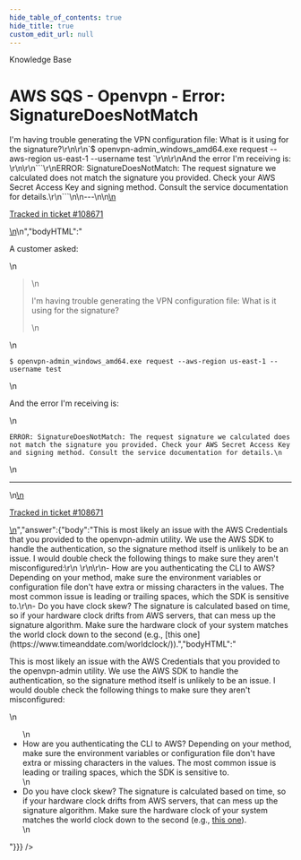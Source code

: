 ```yaml
---
hide_table_of_contents: true
hide_title: true
custom_edit_url: null
---
```



<CenterLayout>
<span class="title">Knowledge Base</span>
<h1>AWS SQS - Openvpn - Error: SignatureDoesNotMatch</h1>
<GitHub json={{"id":"D_kwDOF8slf84APp3g","number":439,"author":{"login":"zackproser"},"title":"AWS SQS - Openvpn - Error: SignatureDoesNotMatch","body":"\nA customer asked: \r\n> I'm having trouble generating the VPN configuration file: What is it using for the signature?\r\n\r\n`$ openvpn-admin_windows_amd64.exe request --aws-region us-east-1 --username test `\r\n\r\nAnd the error I'm receiving is: \r\n\r\n```\r\nERROR: SignatureDoesNotMatch: The request signature we calculated does not match the signature you provided. Check your AWS Secret Access Key and signing method. Consult the service documentation for details.\r\n```\n\n---\n\n<ins datetime=\"2022-05-27T17:23:37Z\">\n  <p><a href=\"https://support.gruntwork.io/hc/requests/108671\">Tracked in ticket #108671</a></p>\n</ins>\n","bodyHTML":"<p dir=\"auto\">A customer asked:</p>\n<blockquote>\n<p dir=\"auto\">I'm having trouble generating the VPN configuration file: What is it using for the signature?</p>\n</blockquote>\n<p dir=\"auto\"><code class=\"notranslate\">$ openvpn-admin_windows_amd64.exe request --aws-region us-east-1 --username test </code></p>\n<p dir=\"auto\">And the error I'm receiving is:</p>\n<div class=\"snippet-clipboard-content notranslate position-relative overflow-auto\" data-snippet-clipboard-copy-content=\"ERROR: SignatureDoesNotMatch: The request signature we calculated does not match the signature you provided. Check your AWS Secret Access Key and signing method. Consult the service documentation for details.\"><pre class=\"notranslate\"><code>ERROR: SignatureDoesNotMatch: The request signature we calculated does not match the signature you provided. Check your AWS Secret Access Key and signing method. Consult the service documentation for details.\n</code></pre></div>\n<hr>\n<ins datetime=\"2022-05-27T17:23:37Z\">\n  <p dir=\"auto\"><a href=\"https://support.gruntwork.io/hc/requests/108671\" rel=\"nofollow\">Tracked in ticket #108671</a></p>\n</ins>","answer":{"body":"This is most likely an issue with the AWS Credentials that you provided to the openvpn-admin utility. We use the AWS SDK to handle the authentication, so the signature method itself is unlikely to be an issue. I would double check the following things to make sure they aren't misconfigured:\r\n \r\n\r\n- How are you authenticating the CLI to AWS? Depending on your method, make sure the environment variables or configuration file don't have extra or missing characters in the values. The most common issue is leading or trailing spaces, which the SDK is sensitive to.\r\n- Do you have clock skew? The signature is calculated based on time, so if your hardware clock drifts from AWS servers, that can mess up the signature algorithm. Make sure the hardware clock of your system matches the world clock down to the second (e.g., [this one](https://www.timeanddate.com/worldclock/)).","bodyHTML":"<p dir=\"auto\">This is most likely an issue with the AWS Credentials that you provided to the openvpn-admin utility. We use the AWS SDK to handle the authentication, so the signature method itself is unlikely to be an issue. I would double check the following things to make sure they aren't misconfigured:</p>\n<ul dir=\"auto\">\n<li>How are you authenticating the CLI to AWS? Depending on your method, make sure the environment variables or configuration file don't have extra or missing characters in the values. The most common issue is leading or trailing spaces, which the SDK is sensitive to.</li>\n<li>Do you have clock skew? The signature is calculated based on time, so if your hardware clock drifts from AWS servers, that can mess up the signature algorithm. Make sure the hardware clock of your system matches the world clock down to the second (e.g., <a href=\"https://www.timeanddate.com/worldclock/\" rel=\"nofollow\">this one</a>).</li>\n</ul>"}}} />

</CenterLayout>
  

<!-- ##DOCS-SOURCER-START
{
  "sourcePlugin": "github-discussions",
  "hash": "c0653bce086f4121e511005dcbad4b50"
}
##DOCS-SOURCER-END -->
